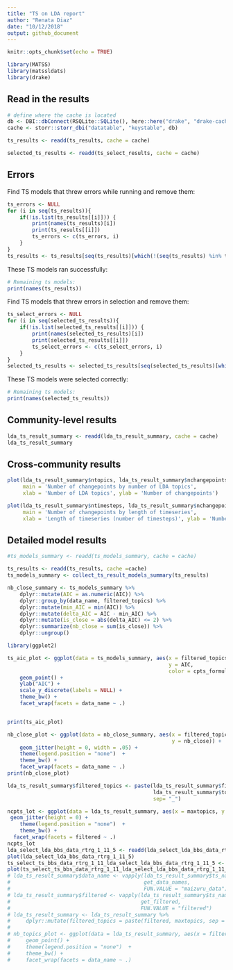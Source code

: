 ```yaml
---
title: "TS on LDA report"
author: "Renata Diaz"
date: "10/12/2018"
output: github_document
---
```


```r
knitr::opts_chunk$set(echo = TRUE)

library(MATSS)
library(matssldats)
library(drake)
```

## Read in the results

```r
# define where the cache is located
db <- DBI::dbConnect(RSQLite::SQLite(), here::here("drake", "drake-cache.sqlite"))
cache <- storr::storr_dbi("datatable", "keystable", db)

ts_results <- readd(ts_results, cache = cache)

selected_ts_results <- readd(ts_select_results, cache = cache)
```

## Errors
Find TS models that threw errors while running and remove them:
```r
ts_errors <- NULL
for (i in seq(ts_results)){
    if(!is.list(ts_results[[i]])) {
        print(names(ts_results)[i])
        print(ts_results[[i]])
        ts_errors <- c(ts_errors, i)
    }
}
ts_results <- ts_results[seq(ts_results)[which(!(seq(ts_results) %in% ts_errors))]]

```

These TS models ran successfully:

```r
# Remaining ts models:
print(names(ts_results))
```

Find TS models that threw errors in selection and remove them:
```r
ts_select_errors <- NULL
for (i in seq(selected_ts_results)){
    if(!is.list(selected_ts_results[[i]])) {
        print(names(selected_ts_results)[i])
        print(selected_ts_results[[i]])
        ts_select_errors <- c(ts_select_errors, i)
    }
}
selected_ts_results <- selected_ts_results[seq(selected_ts_results)[which(!(seq(selected_ts_results) %in% ts_select_errors))]]
```

These TS models were selected correctly:

```r
# Remaining ts models:
print(names(selected_ts_results))
```

## Community-level results

```r
lda_ts_result_summary <- readd(lda_ts_result_summary, cache = cache)
lda_ts_result_summary
```

## Cross-community results
```r

plot(lda_ts_result_summary$ntopics, lda_ts_result_summary$nchangepoints, 
     main = 'Number of changepoints by number of LDA topics', 
     xlab = 'Number of LDA topics', ylab = 'Number of changepoints')

plot(lda_ts_result_summary$ntimesteps, lda_ts_result_summary$nchangepoints, 
     main = 'Number of changepoints by length of timeseries', 
     xlab = 'Length of timeseries (number of timesteps)', ylab = 'Number of changepoints')
```

## Detailed model results

```r

#ts_models_summary <- readd(ts_models_summary, cache = cache)

ts_results <- readd(ts_results, cache =cache)
ts_models_summary <- collect_ts_result_models_summary(ts_results)

nb_close_summary <- ts_models_summary %>%
    dplyr::mutate(AIC = as.numeric(AIC)) %>%
    dplyr::group_by(data_name, filtered_topics) %>%
    dplyr::mutate(min_AIC = min(AIC)) %>%
    dplyr::mutate(delta_AIC = AIC - min_AIC) %>%
    dplyr::mutate(is_close = abs(delta_AIC) <= 2) %>%
    dplyr::summarize(nb_close = sum(is_close)) %>%
    dplyr::ungroup()

library(ggplot2)

ts_aic_plot <- ggplot(data = ts_models_summary, aes(x = filtered_topics,
                                                    y = AIC,
                                                    color = cpts_formula)) +
    geom_point() +
    ylab("AIC") +
    scale_y_discrete(labels = NULL) +
    theme_bw() +
    facet_wrap(facets = data_name ~ .)


print(ts_aic_plot)

nb_close_plot <- ggplot(data = nb_close_summary, aes(x = filtered_topics,
                                                     y = nb_close)) +
    geom_jitter(height = 0, width = .05) +
    theme(legend.position = "none")  +
    theme_bw() +
    facet_wrap(facets = data_name ~ .)
print(nb_close_plot)
```

```r
lda_ts_result_summary$filtered_topics <- paste(lda_ts_result_summary$filtered, 
                                               lda_ts_result_summary$topics,
                                               sep= "_")

ncpts_lot <- ggplot(data = lda_ts_result_summary, aes(x = maxtopics, y = nchangepoints, color = gen_formula)) +
 geom_jitter(height = 0) +
    theme(legend.position = "none")  +
    theme_bw() +
  facet_wrap(facets = filtered ~ .)
ncpts_lot
lda_select_lda_bbs_data_rtrg_1_11_5 <- readd(lda_select_lda_bbs_data_rtrg_1_11_5, cache = cache)
plot(lda_select_lda_bbs_data_rtrg_1_11_5)
ts_select_ts_bbs_data_rtrg_1_11_lda_select_lda_bbs_data_rtrg_1_11_5 <- readd(ts_select_ts_bbs_data_rtrg_1_11_lda_select_lda_bbs_data_rtrg_1_11_5, cache = cache)
plot(ts_select_ts_bbs_data_rtrg_1_11_lda_select_lda_bbs_data_rtrg_1_11_5)
# lda_ts_result_summary$data_name <- vapply(lda_ts_result_summary$ts_name,
#                                           get_data_names,
#                                           FUN.VALUE = "maizuru_data")
# lda_ts_result_summary$filtered <- vapply(lda_ts_result_summary$ts_name,
#                                          get_filtered,
#                                          FUN.VALUE = "filtered")
# lda_ts_result_summary <- lda_ts_result_summary %>%
#     dplyr::mutate(filtered_topics = paste(filtered, maxtopics, sep = "_"))
# 
# nb_topics_plot <- ggplot(data = lda_ts_result_summary, aes(x = filtered_topics, y = ntopics)) +
#     geom_point() +
#     theme(legend.position = "none")  +
#     theme_bw() +
#     facet_wrap(facets = data_name ~ .)

```